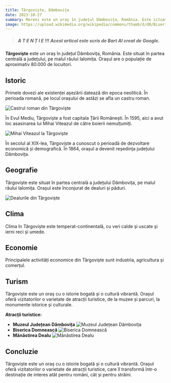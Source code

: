 ```yaml
---
title: Târgoviște, Dâmbovița
date: 2023-10-27
summary: Moreni este un oraș în județul Dâmbovița, România. Este situat în partea de nord-vest a județului, pe malul stâng al râului Ialomița.
image: https://upload.wikimedia.org/wikipedia/commons/thumb/d/d0/Biserica_Domneasc%C4%83_Adormirea_Maicii_Domnului_%282%29.jpg/1024px-Biserica_Domneasc%C4%83_Adormirea_Maicii_Domnului_%282%29.jpg 
---
```


> ##### A T E N Ț I E !!! Acest articol este scris de __Bart AI__ creat de Google.



__Târgoviște__ este un oraș în județul Dâmbovița, România. Este situat în partea centrală a județului, pe malul râului Ialomița. Orașul are o populație de aproximativ 80.000 de locuitori.

## Istoric

Primele dovezi ale existenței așezării datează din epoca neolitică. În perioada romană, pe locul orașului de astăzi se afla un castru roman.

![Castrul roman din Târgoviște](https://www.infopensiuni.ro/cazare-targoviste/obiective-turistice-targoviste/curtea-domneasca-din-targoviste_433/poza-curtea-domneasca-din-targoviste-2.jpg)

În Evul Mediu, Târgoviște a fost capitala Țării Românești. În 1595, aici a avut loc asasinarea lui Mihai Viteazul de către boierii nemulțumiți.

![Mihai Viteazul la Târgoviște](https://pbs.twimg.com/media/D9bEDisX4AItM-i?format=jpg&name=900x900)

În secolul al XIX-lea, Târgoviște a cunoscut o perioadă de dezvoltare economică și demografică. În 1864, orașul a devenit reședința județului Dâmbovița.

## Geografie

Târgoviște este situat în partea centrală a județului Dâmbovița, pe malul râului Ialomița. Orașul este înconjurat de dealuri și păduri.

![Dealurile din Târgoviște](https://scontent.fclj1-2.fna.fbcdn.net/v/t39.30808-6/305974744_389374163391606_8428207706420388024_n.jpg?_nc_cat=104&ccb=1-7&_nc_sid=5f2048&_nc_ohc=UY94cDDmRbcAX8Fny0-&_nc_ht=scontent.fclj1-2.fna&oh=00_AfBKqfXLTEg_2_bBM24zmlOQPOtcKyF7U4Bqmlc5Z9nY7w&oe=653D27B7)

## Clima

Clima în Târgoviște este temperat-continentală, cu veri calde și uscate și ierni reci și umede.

## Economie

Principalele activități economice din Târgoviște sunt industria, agricultura și comerțul.

## Turism

Târgoviște este un oraș cu o istorie bogată și o cultură vibrantă. Orașul oferă vizitatorilor o varietate de atracții turistice, de la muzee și parcuri, la monumente istorice și culturale.

**Atracții turistice:**

* **Muzeul Județean Dâmbovița**
![Muzeul Județean Dâmbovița](https://upload.wikimedia.org/wikipedia/commons/thumb/7/72/Muzeul_de_istorie_D%C3%A2mbovi%C8%9Ba.JPG/1024px-Muzeul_de_istorie_D%C3%A2mbovi%C8%9Ba.JPG)
* **Biserica Domnească**
![Biserica Domnească](https://patruzari.ro/wp-content/uploads/2018/01/DSC06676.jpg)
* **Mănăstirea Dealu**
![Mănăstirea Dealu](https://www.arhiepiscopiatargovistei.ro/static/images/MANASTIREA_DEALU_21.jpg)
 

## Concluzie

Târgoviște este un oraș cu o istorie bogată și o cultură vibrantă. Orașul oferă vizitatorilor o varietate de atracții turistice, care îl transformă într-o destinație de interes atât pentru români, cât și pentru străini.
